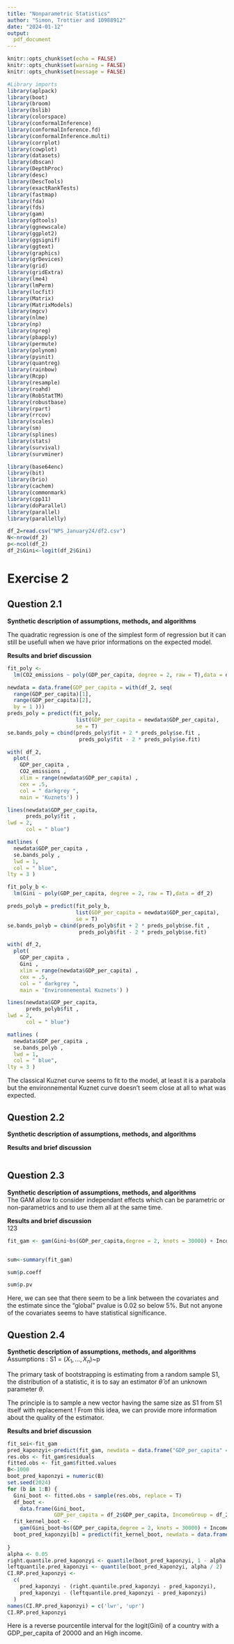 ```yaml
---
title: "Nonparametric Statistics"
author: "Simon, Trottier and 10988912"
date: "2024-01-12"
output:
  pdf_document
---
```


```r
knitr::opts_chunk$set(echo = FALSE)
knitr::opts_chunk$set(warning = FALSE)
knitr::opts_chunk$set(message = FALSE)
```

```r
#Library imports 
library(aplpack)
library(boot)
library(broom)
library(bslib)
library(colorspace)
library(conformalInference)
library(conformalInference.fd)
library(conformalInference.multi)
library(corrplot)
library(cowplot)
library(datasets)
library(dbscan)
library(DepthProc)
library(desc)
library(DescTools)
library(exactRankTests)
library(fastmap)
library(fda)
library(fds)
library(gam)
library(gdtools)
library(ggnewscale)
library(ggplot2)
library(ggsignif)
library(ggtext)
library(graphics)
library(grDevices)
library(grid)
library(gridExtra)
library(lme4)
library(lmPerm)
library(locfit)
library(Matrix)
library(MatrixModels)
library(mgcv)
library(nlme)
library(np)
library(npreg)
library(pbapply)
library(permute)
library(polynom)
library(pyinit)
library(quantreg)
library(rainbow)
library(Rcpp)
library(resample)
library(roahd)
library(RobStatTM)
library(robustbase)
library(rpart)
library(rrcov)
library(scales)
library(sm)
library(splines)
library(stats)
library(survival)
library(survminer)

library(base64enc)
library(bit)
library(brio)
library(cachem)
library(commonmark)
library(cpp11)
library(doParallel)
library(parallel)
library(parallelly)

```

```r
df_2=read.csv("NPS_January24/df2.csv")
N<-nrow(df_2)
p<-ncol(df_2)
df_2$Gini<-logit(df_2$Gini)
```

# Exercise 2

## Question 2.1
**Synthetic description of assumptions, methods, and algorithms **    

The quadratic regression is one of the simplest form of regression but it can still be usefull when we have prior informations on the expected model.

**Results and brief discussion**    

```r
fit_poly <-
  lm(CO2_emissions ~ poly(GDP_per_capita, degree = 2, raw = T),data = df_2)
```

```r
newdata = data.frame(GDP_per_capita = with(df_2, seq(
  range(GDP_per_capita)[1],
  range(GDP_per_capita)[2],
  by = 1 )))
preds_poly = predict(fit_poly,
                      list(GDP_per_capita = newdata$GDP_per_capita),
                      se = T)
se.bands_poly = cbind(preds_poly$fit + 2 * preds_poly$se.fit ,
                       preds_poly$fit - 2 * preds_poly$se.fit)

with( df_2,
  plot(
    GDP_per_capita ,
    CO2_emissions ,
    xlim = range(newdata$GDP_per_capita) ,
    cex = .5,
    col = " darkgrey ",
    main = 'Kuznets') )

lines(newdata$GDP_per_capita,
      preds_poly$fit ,
lwd = 2,
      col = " blue")

matlines (
  newdata$GDP_per_capita ,
  se.bands_poly ,
  lwd = 1,
  col = " blue",
lty = 3 )
```
```r
fit_poly_b <-
  lm(Gini ~ poly(GDP_per_capita, degree = 2, raw = T),data = df_2)

preds_polyb = predict(fit_poly_b,
                      list(GDP_per_capita = newdata$GDP_per_capita),
                      se = T)
se.bands_polyb = cbind(preds_polyb$fit + 2 * preds_polyb$se.fit ,
                       preds_polyb$fit - 2 * preds_polyb$se.fit)

with( df_2,
  plot(
    GDP_per_capita ,
    Gini ,
    xlim = range(newdata$GDP_per_capita) ,
    cex = .5,
    col = " darkgrey ",
    main = 'Environnemental Kuznets') )

lines(newdata$GDP_per_capita,
      preds_polyb$fit ,
lwd = 2,
      col = " blue")

matlines (
  newdata$GDP_per_capita ,
  se.bands_polyb ,
  lwd = 1,
  col = " blue",
lty = 3 )

```
The classical Kuznet curve seems to fit to the model, at least it is a parabola but the environnemental Kuznet curve doesn't seem close at all to what was expected.

## Question 2.2
**Synthetic description of assumptions, methods, and algorithms **    


**Results and brief discussion**    


```r
  
```


## Question 2.3
**Synthetic description of assumptions, methods, and algorithms **    
The GAM allow to consider independant effects which can be parametric or non-parametrics and to use them all at the same time. 

**Results and brief discussion**    
123
```r
fit_gam <- gam(Gini~bs(GDP_per_capita,degree = 2, knots = 30000) + IncomeGroup ,data = df_2)


sum<-summary(fit_gam)

sum$p.coeff

sum$p.pv

```
Here, we can see that there seem to be a link between the covariates and the estimate since the "global" pvalue is 0.02 so below 5%. But not anyone of the covariates seems to have statistical significance.

## Question 2.4
**Synthetic description of assumptions, methods, and algorithms **    
Assumptions :
S1 = $(X_1,…,X_n)$~p

The primary task of bootstrapping is estimating from a random sample S1, the distribution of a statistic, it is to say an estimator $\hat{\theta}$ of an unknown parameter $\theta$.

The principle is to sample a new vector having the same size as S1 from S1 itself with replacement ! From this idea, we can provide more information about the quality of the estimator.
    

**Results and brief discussion**    

```r
fit_sei<-fit_gam
pred_kaponzyi<-predict(fit_gam, newdata = data.frame("GDP_per_capita" =20000,"IncomeGroup" ="High income"))
res.obs <- fit_gam$residuals
fitted.obs <- fit_gam$fitted.values
B<-1000
boot_pred_kaponzyi = numeric(B) 
set.seed(2024)
for (b in 1:B) {
  Gini_boot <- fitted.obs + sample(res.obs, replace = T)
  df_boot <-
    data.frame(Gini_boot,
               GDP_per_capita = df_2$GDP_per_capita, IncomeGroup = df_2$IncomeGroup)
  fit_kernel_boot <-
    gam(Gini_boot~bs(GDP_per_capita,degree = 2, knots = 30000) + IncomeGroup ,data = df_boot)
  boot_pred_kaponzyi[b] = predict(fit_kernel_boot, newdata = data.frame("GDP_per_capita" =20000,"IncomeGroup" ="High income"))
                                  
}
alpha <- 0.05
right.quantile.pred_kaponzyi <- quantile(boot_pred_kaponzyi, 1 - alpha / 2)
leftquantile.pred_kaponzyi <- quantile(boot_pred_kaponzyi, alpha / 2)
CI.RP.pred_kaponzyi <-
  c(
    pred_kaponzyi - (right.quantile.pred_kaponzyi - pred_kaponzyi),
    pred_kaponzyi - (leftquantile.pred_kaponzyi - pred_kaponzyi)
  )
names(CI.RP.pred_kaponzyi) = c('lwr', 'upr')
CI.RP.pred_kaponzyi
```
Here is a reverse pourcentile interval for the logit(Gini) of a country with a GDP_per_capita of 20000 and an High income.
